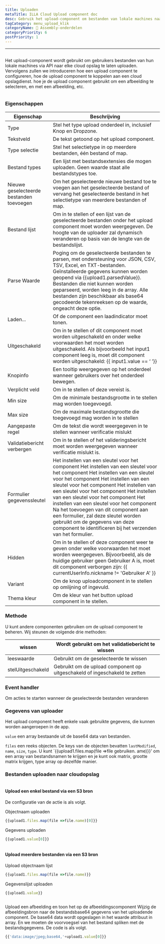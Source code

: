 ```yaml
---
title: Uploaden
metaTitle: ILLA Cloud Upload component doc
desc: Gebruik het upload-component om bestanden van lokale machines naar een cloud opslag te uploaden
tagCategory: menu_upload_klik
categoryName: 🧬 Assembly-onderdelen
categoryPriority: 6
postPriority: 1
---
```


* * *

## <h2 hidden>Uploaden</h2>

Het upload-component wordt gebruikt om gebruikers bestanden van hun lokale machines via API naar elke cloud opslag te laten uploaden. Vervolgens zullen we introduceren hoe een upload component te configureren, hoe de upload component te koppelen aan een cloud opslagdienst. hoe je de upload component gebruikt om een afbeelding te selecteren, en met een afbeelding, etc.

<img src='https://cdn.illacloud.com/official-website/img/docs/upload1.png' alt="" />

### Eigenschappen

| Eigenschap                               | Beschrijving                                                                                                                                                                                                                                                                                                                                                                                                                                                                                                                          |
| ---------------------------------------- | ------------------------------------------------------------------------------------------------------------------------------------------------------------------------------------------------------------------------------------------------------------------------------------------------------------------------------------------------------------------------------------------------------------------------------------------------------------------------------------------------------------------------------------- |
| Type                                     | Stel het type upload onderdeel in, inclusief Knop en Dropzone.                                                                                                                                                                                                                                                                                                                                                                                                                                                                        |
| Tekstveld                                | De tekst getoond op het upload component.                                                                                                                                                                                                                                                                                                                                                                                                                                                                                             |
| Type selectie                            | Stel het selectietype in op meerdere bestanden, één bestand of map.                                                                                                                                                                                                                                                                                                                                                                                                                                                                   |
| Bestand types                            | Een lijst met bestandsextensies die mogen uploaden. Geen waarde staat alle bestandstypes toe.                                                                                                                                                                                                                                                                                                                                                                                                                                         |
| Nieuwe geselecteerde bestanden toevoegen | Om het geselecteerde nieuwe bestand toe te voegen aan het geselecteerde bestand of vervang het geselecteerde bestand in het selectietype van meerdere bestanden of map.                                                                                                                                                                                                                                                                                                                                                               |
| Bestand lijst                            | Om in te stellen of een lijst van de geselecteerde bestanden onder het upload component moet worden weergegeven. De hoogte van de uploader zal dynamisch veranderen op basis van de lengte van de bestandslijst.                                                                                                                                                                                                                                                                                                                      |
| Parse Waarde                             | Poging om de geselecteerde bestanden te parsen, met ondersteuning voor JSON, CSV, TSV, Excel, en TXT-bestanden. Geïnstalleerde gegevens kunnen worden geopend via {{upload1.parsedValue}}. Bestanden die niet kunnen worden geparseerd, worden leeg in de array. Alle bestanden zijn beschikbaar als base64 gecodeerde tekenreeksen op de waarde, ongeacht deze optie.                                                                                                                                                                |
| Laden...                                 | Of de component een laadindicator moet tonen.                                                                                                                                                                                                                                                                                                                                                                                                                                                                                         |
| Uitgeschakeld                            | Om in te stellen of dit component moet worden uitgeschakeld en onder welke voorwaarden het moet worden uitgeschakeld. Als bijvoorbeeld het input1 component leeg is, moet dit component worden uitgeschakeld: {{ input1.value == ‘ ’}}                                                                                                                                                                                                                                                                                                |
| Knopinfo                                 | Een tooltip weergegeven op het onderdeel wanneer gebruikers over het onderdeel bewegen.                                                                                                                                                                                                                                                                                                                                                                                                                                               |
| Verplicht veld                           | Om in te stellen of deze vereist is.                                                                                                                                                                                                                                                                                                                                                                                                                                                                                                  |
| Min size                                 | Om de minimale bestandsgrootte in te stellen mag worden toegevoegd.                                                                                                                                                                                                                                                                                                                                                                                                                                                                   |
| Max size                                 | Om de maximale bestandsgrootte die toegevoegd mag worden in te stellen                                                                                                                                                                                                                                                                                                                                                                                                                                                                |
| Aangepaste regel                         | Om de tekst die wordt weergegeven in te stellen wanneer verificatie mislukt                                                                                                                                                                                                                                                                                                                                                                                                                                                           |
| Validatiebericht verbergen               | Om in te stellen of het valideringsbericht moet worden weergegeven wanneer verificatie mislukt is.                                                                                                                                                                                                                                                                                                                                                                                                                                    |
| Formulier gegevenssleutel                | Het instellen van een sleutel voor het component Het instellen van een sleutel voor het component Het instellen van een sleutel voor het component Het instellen van een sleutel voor het component Het instellen van een sleutel voor het component Het instellen van een sleutel voor het component Het instellen van een sleutel voor het component Na het toevoegen van dit component aan een formulier, zal deze sleutel worden gebruikt om de gegevens van deze component te identificeren bij het verzenden van het formulier. |
| Hidden                                   | Om in te stellen of deze component weer te geven onder welke voorwaarden het moet worden weergegeven. Bijvoorbeeld, als de huidige gebruiker geen Gebruiker A is, moet dit component verborgen zijn: {{ currentUserInfo.nickname != 'Gebruiker A' }}                                                                                                                                                                                                                                                                                  |
| Variant                                  | Om de knop uploadcomponent in te stellen op omlijning of ingevuld.                                                                                                                                                                                                                                                                                                                                                                                                                                                                    |
| Thema kleur                              | Om de kleur van het button upload component in te stellen.                                                                                                                                                                                                                                                                                                                                                                                                                                                                            |

### Methode

U kunt andere componenten gebruiken om de upload component te beheren. Wij steunen de volgende drie methoden:

| wissen            | Wordt gebruikt om het validatiebericht te wissen                           |
| ----------------- | -------------------------------------------------------------------------- |
| leeswaarde        | Gebruikt om de geselecteerde te wissen                                     |
| stelUitgeschakeld | Gebruikt om de upload component op uitgeschakeld of ingeschakeld te zetten |

### Event handler

Om acties te starten wanneer de geselecteerde bestanden veranderen

### Gegevens van uploader

Het upload component heeft enkele vaak gebruikte gegevens, die kunnen worden aangeroepen in de app.

`value` een array bestaande uit de base64 data van bestanden. 

`files` een reeks objecten. De keys van de objecten bevatten `lastModified`, `name`, `size`, `type`. U kunt \`{{upload1.files.map(file =>file gebruiken. ame)}}' om een array van bestandsnamen te krijgen en je kunt ook matrix, grootte matrix krijgen, type array op dezelfde manier. 

### Bestanden uploaden naar cloudopslag

<img src='https://cdn.illacloud.com/official-website/img/docs/upload2.gif' alt="" />

#### Upload een enkel bestand via een S3 bron

De configuratie van de actie is als volgt. 

Objectnaam uploaden

```jsx
{{upload1.files.map(file =>file.name)[0]}}
```

Gegevens uploaden

```jsx
{{upload1.value[0]}}
```

<img src='https://cdn.illacloud.com/official-website/img/docs/upload3.png' alt="" />

#### Upload meerdere bestanden via een S3 bron

Upload objectnaam lijst

```jsx
{{upload1.files.map(file =>file.name)}}
```

Gegevenslijst uploaden

```jsx
{{upload1.value}}
```

<img src='https://cdn.illacloud.com/official-website/img/docs/upload4.png' alt="" />

Upload een afbeelding en toon het op de afbeeldingscomponent
Wijzig de afbeeldingsbron naar de bestandsbase64 gegevens van het uploadende component. De base64 data wordt opgeslagen in het waarde attribuut in array. En we moeten de voorvoegsel van het bestand spliken met de bestandsgegevens. De code is als volgt. 

```jsx
{{'data:image/jpeg;base64,'+upload1.value[0]}}
```

<img src='https://cdn.illacloud.com/official-website/img/docs/upload5.gif' alt="" />
